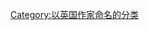 {{NoteTA
|T=zh-hans:简·奥斯丁; zh-hant:珍·奧斯汀;
|1=zh-hans:简·奥斯丁; zh-hant:珍·奧斯汀;
}}
{{portal|英格蘭}}
{{portal|文學}}
{{catmore}}
{{Commons cat|Jane Austen}}

{{DEFAULTSORT:Austen, Jane}}
[[Category:以英国作家命名的分类|Category:以英国作家命名的分类]]